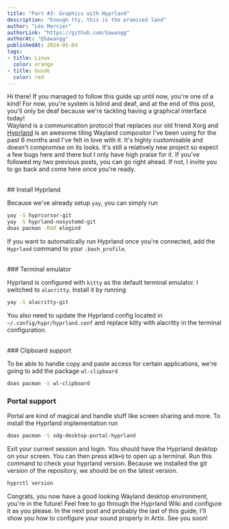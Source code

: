 ```yaml
---
title: "Part #3: Graphics with Hyprland"
description: "Enough tty, this is the promised land"
author: "Léo Mercier"
authorLink: "https://github.com/Sawangg"
authorAt: "@Sawangg"
publishedAt: 2024-05-04
tags: 
- title: Linux
  color: orange
- title: Guide
  color: red
---
```


Hi there! If you managed to follow this guide up until now, you're one of a kind! For now, you're system is blind and deaf, and at the end of this post, you'll only be deaf because we're tackling having a graphical interface today!
<br />
Wayland is a communication protocol that replaces our old friend Xorg and [Hyprland](https://wiki.hyprland.org/) is an awesome tiling Wayland compositor I've been using for the past 6 months and I've felt in love with it. It's highly customisable and doesn't compromise on its looks. It's still a relatively new project so expect a few bugs here and there but I only have high praise for it. If you've followed my two previous posts, you can go right ahead. If not, I invite you to go back and come here once you're ready.

<br />
## Install Hyprland

Because we've already setup `yay`, you can simply run
```sh
yay -S hyprcursor-git
yay -S hyprland-nosystemd-git
doas pacman -Rdd elogind
```

If you want to automatically run Hyprland once you're connected, add the `Hyprland` command to your `.bash_profile`.

<br />
### Terminal emulator

Hyprland is configured with `kitty` as the default terminal emulator. I switched to `alacritty`. Install it by running
```sh
yay -S alacritty-git
```
You also need to update the Hyprland config located in `~/.config/hypr/hyprland.conf` and replace kitty with alacritty in the terminal configuration.

<br />
### Clipboard support

To be able to handle copy and paste access for certain applications, we're going to add the package `wl-clipboard`
```sh
doas pacman -S wl-clipboard
```

### Portal support

Portal are kind of magical and handle stuff like screen sharing and more. To install the Hyprland implementation run
```sh
doas pacman -S xdg-desktop-portal-hyprland
```

Exit your current session and login. You should have the Hyprland desktop on your screen. You can then press `WIN+Q` to open up a terminal.
Run this command to check your hyprland version. Because we installed the git version of the repository, we should be on the latest version.
```sh
hyprctl version
```

Congrats, you now have a good looking Wayland desktop environment, you're in the future! Feel free to go through the Hyprland Wiki and configure it as you please. In the next post and probably the last of this guide, I'll show you how to configure your sound properly in Artix. See you soon!

